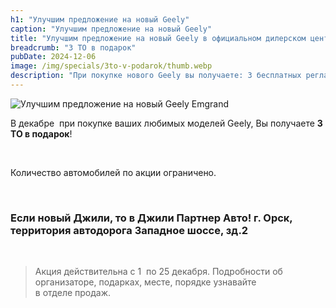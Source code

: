 ```yaml
---
h1: "Улучшим предложение на новый Geely"
caption: "Улучшим предложение на новый Geely"
title: "Улучшим предложение на новый Geely в официальном дилерском центре Geely"
breadcrumb: "3 ТО в подарок"
pubDate: 2024-12-06
image: /img/specials/3to-v-podarok/thumb.webp
description: "При покупке нового Geely вы получаете: 3 бесплатных регламентных технических обслуживания (ТО) – для вашего спокойствия и надежности автомобиля в первый год эксплуатации."
---
```



<picture>
	<source media="(min-width: 1200px)" srcset="/img/specials/3to-v-podarok/3to-v-podarok-1920x1080-notxt.webp" />
	<source media="(min-width: 768px)" srcset="/img/specials/3to-v-podarok/3to-v-podarok-1920x1080-notxt.webp" />
	<source media="(min-width: 320px)" srcset="/img/specials/3to-v-podarok/thumb.webp" />
	<img src="/img/specials/3to-v-podarok/thumb.webp" class="w-full mb-10" alt="Улучшим предложение на новый Geely Emgrand" />
</picture>

В декабре  при покупке ваших любимых моделей Geely, Вы получаете **3 ТО в подарок**! 

<br/>

Количество автомобилей по акции ограничено.

<br/>

### **Если новый Джили, то в Джили Партнер Авто! г. Орск, территория автодорога Западное шоссе, зд.2**

<br/>

<SpecialSalonsInfo dataTitle="Узнать подробнее<br>«3 ТО в подарок»" />

> Акция действительна с 1  по 25 декабря. Подробности об организаторе, подарках, месте, порядке узнавайте в отделе продаж.